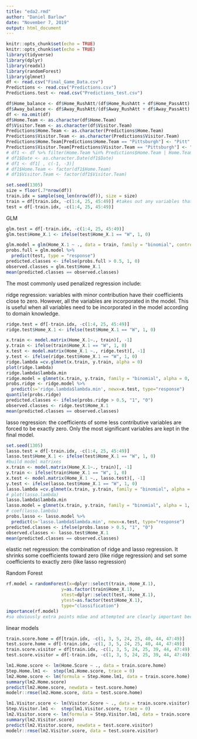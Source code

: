 ```yaml
---
title: "eda2.rmd"
author: "Daniel Barlow"
date: "November 7, 2019"
output: html_document
---
```


```r
knitr::opts_chunk$set(echo = TRUE)
knitr::opts_chunk$set(echo = TRUE)
library(tidyverse)
library(dplyr)
library(readxl)
library(randomForest)
library(glmnet)
df <- read.csv("Final_Game_Data.csv")
Predictions <- read.csv("Predictions.csv")
Predictions.test <- read.csv("Predictions_test.csv")
```

```r
df$Home_balance <- df$Home_RushAtt/(df$Home_RushAtt + df$Home_PassAtt)
df$Away_balance <- df$Away_RushAtt/(df$Away_RushAtt + df$Away_PassAtt)
df <- na.omit(df)
df$Home.Team <- as.character(df$Home.Team)
df$Visitor.Team <- as.character(df$Visitor.Team)
Predictions$Home.Team <- as.character(Predictions$Home.Team)
Predictions$Visitor.Team <- as.character(Predictions$Visitor.Team)
Predictions$Home.Team[Predictions$Home.Team == "Pittsburgh"] <- "Pitt"
Predictions$Visitor.Team[Predictions$Visitor.Team == "Pittsburgh"] <- "Pitt"
# df1 <- df %>% filter(Home.Team %in% Predictions$Home.Team | Home.Team %in% Predictions$Visitor.Team && Visitor.Team %in% Predictions$Home.Team | Visitor.Team %in% Predictions$Visitor.Team)
# df1$Date <- as.character.Date(df1$Date)
# df1 <- df1[ , c(-1, -3)]
# df1$Home.Team <- factor(df1$Home.Team)
# df1$Visitor.Team <- factor(df1$Visitor.Team)
```

```r
set.seed(1305)
size = floor(.7*nrow(df))
train.idx = sample(seq_len(nrow(df)), size = size)
train = df[train.idx, -c(1:4, 25, 45:49)] #takes out any variables that have characters associated to them as well as spread, home.score, visitor.score, total
test = df[-train.idx, -c(1:4, 25, 45:49)]
```

GLM
```r
glm.test = df[-train.idx, -c(1:4, 25, 45:49)]
glm.test$Home_X.1 <- ifelse(test$Home_X.1 == "W", 1, 0)

glm.model = glm(Home_X.1 ~ ., data = train, family = "binomial", control = list(maxit = 50))
probs.full = glm.model %>% 
  predict(test, type = "response")
predicted.classes <- ifelse(probs.full > 0.5, 1, 0)
observed.classes = glm.test$Home_X.1
mean(predicted.classes == observed.classes)
```

The most commonly used penalized regression include:

ridge regression: variables with minor contribution have their coefficients close to zero. However, all the variables are incorporated in the model. This is useful when all variables need to be incorporated in the model according to domain knowledge.
```r
ridge.test = df[-train.idx, -c(1:4, 25, 45:49)]
ridge.test$Home_X.1 <- ifelse(test$Home_X.1 == "W", 1, 0)

x.train <- model.matrix(Home_X.1~., train)[, -1]
y.train <- ifelse(train$Home_X.1 == "W", 1, 0)
x.test <- model.matrix(Home_X.1 ~., ridge.test)[, -1]
y.test <- ifelse(ridge.test$Home_X.1 == "W", 1, 0)
ridge.lambda =cv.glmnet(x.train, y.train, alpha = 0)
plot(ridge.lambda)
ridge.lambda$lambda.min
ridge.model = glmnet(x.train, y.train, family = "binomial", alpha = 0, lambda = ridge.lambda$lambda.min)
probs.ridge <- ridge.model %>% 
  predict(s='ridge.lambda$lambda.min', newx=x.test, type="response")
quantile(probs.ridge)
predicted.classes <- ifelse(probs.ridge > 0.5, "1", "0")
observed.classes <- ridge.test$Home_X.1
mean(predicted.classes == observed.classes)
```

lasso regression: the coefficients of some less contributive variables are forced to be exactly zero. Only the most significant variables are kept in the final model.
```r
set.seed(1305)
lasso.test = df[-train.idx, -c(1:4, 25, 45:49)]
lasso.test$Home_X.1 <- ifelse(test$Home_X.1 == "W", 1, 0)
#build model matrixes
x.train <- model.matrix(Home_X.1~., train)[, -1]
y.train <- ifelse(train$Home_X.1 == "W", 1, 0)
x.test <- model.matrix(Home_X.1 ~., lasso.test)[, -1]
y.test <- ifelse(lasso.test$Home_X.1 == "W", 1, 0)
lasso.lambda =cv.glmnet(x.train, y.train, family = "binomial", alpha = 1)
# plot(lasso.lambda)
lasso.lambda$lambda.min
lasso.model = glmnet(x.train, y.train, family = "binomial", alpha = 1, lambda = lasso.lambda$lambda.min)
# coef(lasso.lambda)
probs.lasso <- lasso.model %>% 
  predict(s='lasso.lambda$lambda.min', newx=x.test, type="response")
predicted.classes <- ifelse(probs.lasso > 0.5, "1", "0")
observed.classes <- lasso.test$Home_X.1
mean(predicted.classes == observed.classes)
```

elastic net regression: the combination of ridge and lasso regression. It shrinks some coefficients toward zero (like ridge regression) and set some coefficients to exactly zero (like lasso regression)


Random Forest
```r
rf.model = randomForest(x=dplyr::select(train,-Home_X.1),
                     y=as.factor(train$Home_X.1),
                     xtest=dplyr::select(test,-Home_X.1),
                     ytest=as.factor(test$Home_X.1),
                     type="classification")
importance(rf.model)
#so obviously extra points mdae and attempted are clearly important because those only happen after Tds, but I think it is great to see that the variables we added seem to be important
```

linear models
```r
train.score.home = df[train.idx, -c(1, 3, 5, 24, 25, 40, 44, 47:49)]
test.score.home = df[-train.idx, -c(1, 3, 5, 24, 25, 40, 44, 47:49)]
train.score.visitor = df[train.idx, -c(1, 3, 5, 24, 25, 39, 44, 47:49)]
test.score.visitor = df[-train.idx, -c(1, 3, 5, 24, 25, 39, 44, 47:49)]

lm1.Home.score <- lm(Home.Score ~ ., data = train.score.home)
Step.Home.lm1 <-  step(lm1.Home.score, trace = 0)
lm2.Home.score <- lm(formula = Step.Home.lm1, data = train.score.home)
summary(lm2.Home.score)
predict(lm2.Home.score, newdata = test.score.home)
modelr::rmse(lm2.Home.score, data = test.score.home)

lm1.Visitor.score <- lm(Visitor.Score ~ ., data = train.score.visitor)
Step.Visitor.lm1 <-  step(lm1.Visitor.score, trace = 0)
lm2.Visitor.score <- lm(formula = Step.Visitor.lm1, data = train.score.visitor)
summary(lm2.Visitor.score)
predict(lm2.Visitor.score, newdata = test.score.visitor)
modelr::rmse(lm2.Visitor.score, data = test.score.visitor)
```


